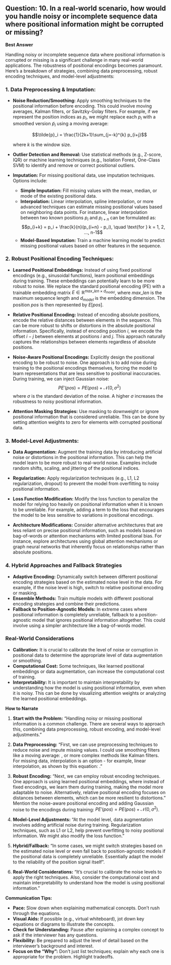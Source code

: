## Question: 10. In a real-world scenario, how would you handle noisy or incomplete sequence data where positional information might be corrupted or missing?

**Best Answer**

Handling noisy or incomplete sequence data where positional information is corrupted or missing is a significant challenge in many real-world applications. The robustness of positional encodings becomes paramount. Here's a breakdown of strategies, combining data preprocessing, robust encoding techniques, and model-level adjustments:

### 1. Data Preprocessing & Imputation:

*   **Noise Reduction/Smoothing:** Apply smoothing techniques to the positional information before encoding. This could involve moving averages, Kalman filters, or Savitzky-Golay filters.  For example, if we represent the position indices as $p_i$, we might replace each $p_i$ with a smoothed version $\tilde{p}_i$ using a moving average:

    $$\tilde{p}_i = \frac{1}{2k+1}\sum_{j=-k}^{k} p_{i+j}$$

    where $k$ is the window size.

*   **Outlier Detection and Removal:** Use statistical methods (e.g., Z-score, IQR) or machine learning techniques (e.g., Isolation Forest, One-Class SVM) to identify and remove or correct positional outliers.

*   **Imputation:**  For missing positional data, use imputation techniques. Options include:
    *   **Simple Imputation:** Fill missing values with the mean, median, or mode of the existing positional data.
    *   **Interpolation:** Linear interpolation, spline interpolation, or more advanced techniques can estimate missing positional values based on neighboring data points. For instance, linear interpolation between two known positions $p_i$ and $p_{i+n}$ can be formulated as:
        $$p_{i+k} = p_i + \frac{k}{n}(p_{i+n} - p_i), \quad \text{for } k = 1, 2, ..., n-1$$
    *   **Model-Based Imputation:** Train a machine learning model to predict missing positional values based on other features in the sequence.

### 2. Robust Positional Encoding Techniques:

*   **Learned Positional Embeddings:** Instead of using fixed positional encodings (e.g., sinusoidal functions), learn positional embeddings during training.  These embeddings can potentially learn to be more robust to noise. We replace the standard positional encoding (PE) with a trainable embedding matrix $E \in \mathbb{R}^{max\_len \times d_{model}}$, where $max\_len$ is the maximum sequence length and $d_{model}$ is the embedding dimension. The position $pos$ is then represented by $E[pos]$.

*   **Relative Positional Encoding:** Instead of encoding absolute positions, encode the relative distances between elements in the sequence. This can be more robust to shifts or distortions in the absolute positional information.  Specifically, instead of encoding position $i$, we encode the offset $i-j$ between elements at positions $i$ and $j$. This approach naturally captures the relationships between elements regardless of absolute positions.

*   **Noise-Aware Positional Encodings:** Explicitly design the positional encoding to be robust to noise.  One approach is to add noise during training to the positional encodings themselves, forcing the model to learn representations that are less sensitive to positional inaccuracies.  During training, we can inject Gaussian noise:
    $$PE'(pos) = PE(pos) + \mathcal{N}(0, \sigma^2)$$
    where $\sigma$ is the standard deviation of the noise.  A higher $\sigma$ increases the robustness to noisy positional information.

*   **Attention Masking Strategies:**  Use masking to downweight or ignore positional information that is considered unreliable.  This can be done by setting attention weights to zero for elements with corrupted positional data.

### 3. Model-Level Adjustments:

*   **Data Augmentation:** Augment the training data by introducing artificial noise or distortions in the positional information.  This can help the model learn to be more robust to real-world noise.  Examples include random shifts, scaling, and jittering of the positional indices.

*   **Regularization:** Apply regularization techniques (e.g., L1, L2 regularization, dropout) to prevent the model from overfitting to noisy positional information.

*   **Loss Function Modification:** Modify the loss function to penalize the model for relying too heavily on positional information when it is known to be unreliable. For example, adding a term to the loss that encourages the model to be less sensitive to variations in positional encodings.

*   **Architecture Modifications:** Consider alternative architectures that are less reliant on precise positional information, such as models based on bag-of-words or attention mechanisms with limited positional bias. For instance, explore architectures using global attention mechanisms or graph neural networks that inherently focus on relationships rather than absolute positions.

### 4. Hybrid Approaches and Fallback Strategies

*   **Adaptive Encoding:** Dynamically switch between different positional encoding strategies based on the estimated noise level in the data.  For example, if the noise level is high, switch to relative positional encoding or masking.
*   **Ensemble Methods:** Train multiple models with different positional encoding strategies and combine their predictions.
*   **Fallback to Position-Agnostic Models:** In extreme cases where positional information is completely unreliable, fallback to a position-agnostic model that ignores positional information altogether. This could involve using a simpler architecture like a bag-of-words model.

### Real-World Considerations

*   **Calibration:** It is crucial to calibrate the level of noise or corruption in positional data to determine the appropriate level of data augmentation or smoothing.
*   **Computational Cost:**  Some techniques, like learned positional embeddings or data augmentation, can increase the computational cost of training.
*   **Interpretability:**  It is important to maintain interpretability by understanding how the model is using positional information, even when it is noisy.  This can be done by visualizing attention weights or analyzing the learned positional embeddings.

**How to Narrate**

1.  **Start with the Problem:** "Handling noisy or missing positional information is a common challenge.  There are several ways to approach this, combining data preprocessing, robust encoding, and model-level adjustments."

2.  **Data Preprocessing:** "First, we can use preprocessing techniques to reduce noise and impute missing values. I could use smoothing filters like a moving average: <briefly state equation>, or more complex methods like Kalman filters. For missing data, interpolation is an option - for example, linear interpolation, as shown by this equation: <briefly state equation>."

3.  **Robust Encoding:** "Next, we can employ robust encoding techniques. One approach is using learned positional embeddings, where instead of fixed encodings, we learn them during training, making the model more adaptable to noise.  Alternatively, relative positional encoding focuses on distances between elements, which can be more resilient to distortions." Mention the noise-aware positional encoding and adding Gaussian noise to the encodings during training:  $PE'(pos) = PE(pos) + \mathcal{N}(0, \sigma^2)$.

4.  **Model-Level Adjustments:** "At the model level, data augmentation involves adding artificial noise during training. Regularization techniques, such as L1 or L2, help prevent overfitting to noisy positional information. We might also modify the loss function."

5.  **Hybrid/Fallback:** "In some cases, we might switch strategies based on the estimated noise level or even fall back to position-agnostic models if the positional data is completely unreliable.  Essentially adapt the model to the reliability of the position signal itself".

6.  **Real-World Considerations:** "It's crucial to calibrate the noise levels to apply the right techniques. Also, consider the computational cost and maintain interpretability to understand how the model is using positional information."

**Communication Tips:**

*   **Pace:** Slow down when explaining mathematical concepts.  Don't rush through the equations.
*   **Visual Aids:** If possible (e.g., virtual whiteboard), jot down key equations or diagrams to illustrate the concepts.
*   **Check for Understanding:** Pause after explaining a complex concept to ask if the interviewer has any questions.
*   **Flexibility:** Be prepared to adjust the level of detail based on the interviewer's background and interest.
*   **Focus on the "Why":** Don't just list techniques; explain why each one is appropriate for the problem. Highlight tradeoffs.

